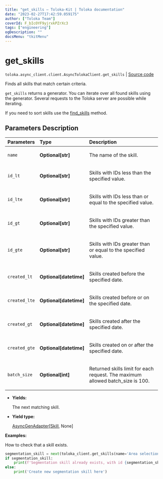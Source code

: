 ```yaml
---
title: "get_skills — Toloka-Kit | Toloka documentation"
date: "2023-02-27T17:42:59.059175"
author: ["Toloka Team"]
coverId: F_bIcOYF9yjrxkPZrXc3
tags: ["engineering"]
ogDescription: ""
docsMenu: "tkitMenu"
---
```


# get_skills
`toloka.async_client.client.AsyncTolokaClient.get_skills` | [Source code](https://github.com/Toloka/toloka-kit/blob/v1.1.4/src/client/__init__.py#L0)

Finds all skills that match certain criteria.

`get_skills` returns a generator. You can iterate over all found skills using the generator. Several requests to the Toloka server are possible while iterating.

If you need to sort skills use the [find_skills](/docs/toloka-kit/reference/toloka.client.TolokaClient.find_skills) method.

## Parameters Description

| Parameters | Type | Description |
| :----------| :----| :-----------|
`name`|**Optional\[str\]**|<p>The name of the skill.</p>
`id_lt`|**Optional\[str\]**|<p>Skills with IDs less than the specified value.</p>
`id_lte`|**Optional\[str\]**|<p>Skills with IDs less than or equal to the specified value.</p>
`id_gt`|**Optional\[str\]**|<p>Skills with IDs greater than the specified value.</p>
`id_gte`|**Optional\[str\]**|<p>Skills with IDs greater than or equal to the specified value.</p>
`created_lt`|**Optional\[datetime\]**|<p>Skills created before the specified date.</p>
`created_lte`|**Optional\[datetime\]**|<p>Skills created before or on the specified date.</p>
`created_gt`|**Optional\[datetime\]**|<p>Skills created after the specified date.</p>
`created_gte`|**Optional\[datetime\]**|<p>Skills created on or after the specified date.</p>
`batch_size`|**Optional\[int\]**|<p>Returned skills limit for each request. The maximum allowed batch_size is 100.</p>

* **Yields:**

  The next matching skill.

* **Yield type:**

  [AsyncGenAdapter](/docs/toloka-kit/reference/toloka.util.async_utils.AsyncGenAdapter)\[[Skill](/docs/toloka-kit/reference/toloka.client.skill.Skill), None\]

**Examples:**

How to check that a skill exists.

```python
segmentation_skill = next(toloka_client.get_skills(name='Area selection of road signs'), None)
if segmentation_skill:
    print(f'Segmentation skill already exists, with id {segmentation_skill.id}')
else:
    print('Create new segmentation skill here')
```